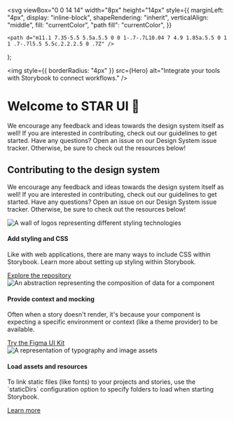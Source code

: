 
  <svg
    viewBox="0 0 14 14"
    width="8px"
    height="14px"
    style={{
      marginLeft: "4px",
      display: "inline-block",
      shapeRendering: "inherit",
      verticalAlign: "middle",
      fill: "currentColor",
      "path fill": "currentColor",
    }}
  >
    <path d="m11.1 7.35-5.5 5.5a.5.5 0 0 1-.7-.7L10.04 7 4.9 1.85a.5.5 0 1 1 .7-.7l5.5 5.5c.2.2.2.5 0 .7Z" />
  </svg>
);

<Meta title="Welcome" />

<img
  style={{ borderRadius: "4px" }}
  src={Hero}
  alt="Integrate your tools with Storybook to connect workflows."
/>

<div className="not-sr-only spacer h-16 w-full"></div>

# Welcome to STAR UI 🤘

We encourage any feedback and ideas towards the design system itself as well! If you are interested in contributing, check out our guidelines to get started. Have any questions? Open an issue on our Design System issue tracker. Otherwise, be sure to check out the resources below!

<div className="not-sr-only spacer h-16 w-full"></div>

## Contributing to the design system

We encourage any feedback and ideas towards the design system itself as well! If you are interested in contributing, check out our guidelines to get started. Have any questions? Open an issue on our Design System issue tracker. Otherwise, be sure to check out the resources below!

<div className="sb-container">
  <div className="sb-section flex flex-row gap-5 w-full">
    <div className="sb-section-item">
      <img
        src={Github}
        className="h-12 w-12"
        alt="A wall of logos representing different styling technologies"
      />
      <h4 className="sb-section-item-heading">Add styling and CSS</h4>
      <p className="sb-section-item-paragraph">
        Like with web applications, there are many ways to include CSS within
        Storybook. Learn more about setting up styling within Storybook.
      </p>
      <a
        href="https://storybook.js.org/docs/vue/configure/styling-and-css"
        target="_blank"
      >
        Explore the repository <RightArrow />
      </a>
    </div>
    <div className="sb-section-item">
      <img
        src={Figma}
        className="h-12 w-12"
        alt="An abstraction representing the composition of data for a component"
      />
      <h4 className="sb-section-item-heading">Provide context and mocking</h4>
      <p className="sb-section-item-paragraph">
        Often when a story doesn't render, it's because your component is
        expecting a specific environment or context (like a theme provider) to
        be available.
      </p>
      <a
        href="https://storybook.js.org/docs/vue/writing-stories/decorators#context-for-mocking"
        target="_blank"
      >
        Try the Figma UI Kit <RightArrow />
      </a>
    </div>
    <div className="sb-section-item">
      <img
        src={Github}
        className="h-12 w-12"
        alt="A representation of typography and image assets"
      />
      <div>
        <h4 className="sb-section-item-heading">Load assets and resources</h4>
        <p className="sb-section-item-paragraph">
          To link static files (like fonts) to your projects and stories, use
          the `staticDirs` configuration option to specify folders to load when
          starting Storybook.
        </p>
        <a
          href="https://storybook.js.org/docs/vue/configure/images-and-assets"
          target="_blank"
        >
          Learn more <RightArrow />
        </a>
      </div>
    </div>
  </div>
</div>

